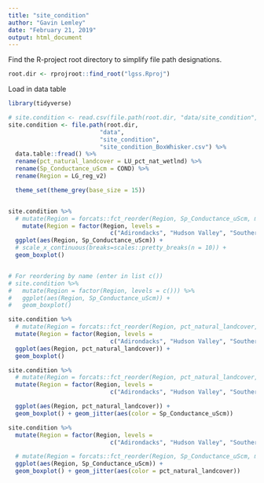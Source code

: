 ```yaml
---
title: "site_condition"
author: "Gavin Lemley"
date: "February 21, 2019"
output: html_document
---
```


Find the R-project root directory to simplify file path designations.
```r
root.dir <- rprojroot::find_root("lgss.Rproj")
```

Load in data table
```r
library(tidyverse)

# site.condition <- read.csv(file.path(root.dir, "data/site_condition", "site_condition_BoxWhisker.csv"))
site.condition <- file.path(root.dir, 
                          "data",
                          "site_condition",
                          "site_condition_BoxWhisker.csv") %>% 
  data.table::fread() %>% 
  rename(pct_natural_landcover = LU_pct_nat_wetlnd) %>% 
  rename(Sp_Conductance_uScm = COND) %>% 
  rename(Region = LG_reg_v2)

  theme_set(theme_grey(base_size = 15)) 


site.condition %>%
  # mutate(Region = forcats::fct_reorder(Region, Sp_Conductance_uScm, mean)) %>%
    mutate(Region = factor(Region, levels = 
                             c("Adirondacks", "Hudson Valley", "Southern Tier", "Great Lakes", "Long Island" ))) %>%
  ggplot(aes(Region, Sp_Conductance_uScm)) + 
  # scale_x_continuous(breaks=scales::pretty_breaks(n = 10)) +
  geom_boxplot()


# For reordering by name (enter in list c())
# site.condition %>%
#   mutate(Region = factor(Region, levels = c())) %>%
#   ggplot(aes(Region, Sp_Conductance_uScm)) + 
#   geom_boxplot()

site.condition %>%
  # mutate(Region = forcats::fct_reorder(Region, pct_natural_landcover, mean)) %>%
  mutate(Region = factor(Region, levels = 
                             c("Adirondacks", "Hudson Valley", "Southern Tier", "Great Lakes", "Long Island" ))) %>%
  ggplot(aes(Region, pct_natural_landcover)) + 
  geom_boxplot() 

site.condition %>%
  # mutate(Region = forcats::fct_reorder(Region, pct_natural_landcover, mean)) %>%
  mutate(Region = factor(Region, levels = 
                             c("Adirondacks", "Hudson Valley", "Southern Tier", "Great Lakes", "Long Island" ))) %>%

  ggplot(aes(Region, pct_natural_landcover)) + 
  geom_boxplot() + geom_jitter(aes(color = Sp_Conductance_uScm))

site.condition %>%
  mutate(Region = factor(Region, levels = 
                             c("Adirondacks", "Hudson Valley", "Southern Tier", "Great Lakes", "Long Island" ))) %>%

  # mutate(Region = forcats::fct_reorder(Region, Sp_Conductance_uScm, mean)) %>%
  ggplot(aes(Region, Sp_Conductance_uScm)) + 
  geom_boxplot() + geom_jitter(aes(color = pct_natural_landcover))

```